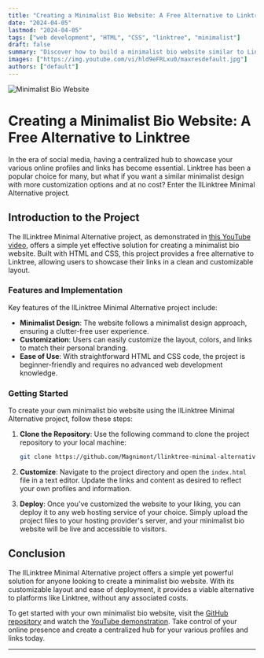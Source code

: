 ```yaml
---
title: "Creating a Minimalist Bio Website: A Free Alternative to Linktree"
date: "2024-04-05"
lastmod: "2024-04-05"
tags: ["web development", "HTML", "CSS", "linktree", "minimalist"]
draft: false
summary: "Discover how to build a minimalist bio website similar to Linktree, but with greater customization options and no cost. This article explores the llLinktree Minimal Alternative project, offering a step-by-step guide on setup and customization."
images: ["https://img.youtube.com/vi/hld9eFRLxu0/maxresdefault.jpg"]
authors: ["default"]
---
```


![Minimalist Bio Website](https://img.youtube.com/vi/hld9eFRLxu0/maxresdefault.jpg)

# Creating a Minimalist Bio Website: A Free Alternative to Linktree

In the era of social media, having a centralized hub to showcase your various online profiles and links has become essential. Linktree has been a popular choice for many, but what if you want a similar minimalist design with more customization options and at no cost? Enter the llLinktree Minimal Alternative project.

## Introduction to the Project

The llLinktree Minimal Alternative project, as demonstrated in [this YouTube video](https://youtu.be/hld9eFRLxu0), offers a simple yet effective solution for creating a minimalist bio website. Built with HTML and CSS, this project provides a free alternative to Linktree, allowing users to showcase their links in a clean and customizable layout.

### Features and Implementation

Key features of the llLinktree Minimal Alternative project include:

- **Minimalist Design**: The website follows a minimalist design approach, ensuring a clutter-free user experience.
- **Customization**: Users can easily customize the layout, colors, and links to match their personal branding.
- **Ease of Use**: With straightforward HTML and CSS code, the project is beginner-friendly and requires no advanced web development knowledge.

### Getting Started

To create your own minimalist bio website using the llLinktree Minimal Alternative project, follow these steps:

1. **Clone the Repository**: Use the following command to clone the project repository to your local machine:

    ```bash
    git clone https://github.com/Magnimont/llinktree-minimal-alternative.git
    ```

2. **Customize**: Navigate to the project directory and open the `index.html` file in a text editor. Update the links and content as desired to reflect your own profiles and information.

3. **Deploy**: Once you've customized the website to your liking, you can deploy it to any web hosting service of your choice. Simply upload the project files to your hosting provider's server, and your minimalist bio website will be live and accessible to visitors.

## Conclusion

The llLinktree Minimal Alternative project offers a simple yet powerful solution for anyone looking to create a minimalist bio website. With its customizable layout and ease of deployment, it provides a viable alternative to platforms like Linktree, without any associated costs.

To get started with your own minimalist bio website, visit the [GitHub repository](https://github.com/Magnimont/llinktree-minimal-alternative) and watch the [YouTube demonstration](https://youtu.be/hld9eFRLxu0). Take control of your online presence and create a centralized hub for your various profiles and links today.

---